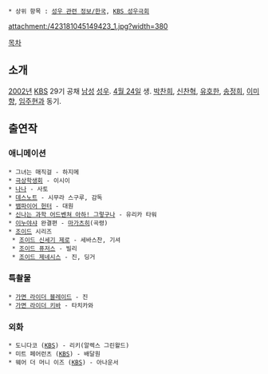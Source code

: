  * 상위 항목 : [[성우 관련 정보/한국]], [[KBS 성우극회]]

attachment:/423181045149423_1.jpg?width=380

[[목차]]
== 소개 ==
[[2002년]] [[한국방송공사|KBS]] 29기 공채 [[남성]] [[성우]]. [[4월 24일]] 생. [[박찬희]], [[신찬혁]], [[유호한]], [[송정희]], [[이미향]], [[임주현]]과 동기.
== 출연작 ==
=== 애니메이션 ===
 * 그녀는 매직걸 - 하지메
 * [[극상학생회]] - 이시이
 * [[나나(만화)|나나]] - 사토
 * [[데스노트]] - 시무라 스구루, 감독
 * [[뱀파이어 헌터]] - 대원
 * [[신나는 과학 어드벤쳐 아하! 그렇구나]] - 유리카 타워
 * [[이누야샤]] 완결편 - [[마가츠히]](곡령)
 * [[조이드]] 시리즈
  * [[조이드 신세기 제로]] - 세바스찬, 기셔
  * [[조이드 퓨저스]] - 빌리
  * [[조이드 제네시스]] - 진, 딩거
=== 특촬물 ===
 * [[가면 라이더 블레이드]] - 진
 * [[가면 라이더 키바]] - 타치카와
=== 외화 ===
 * 도니다코 ([[KBS]]) - 리키(알렉스 그린왈드)
 * 미트 페어런츠 ([[KBS]]) - 배달원
 * 웨어 더 머니 이즈 ([[KBS]]) - 아나운서
